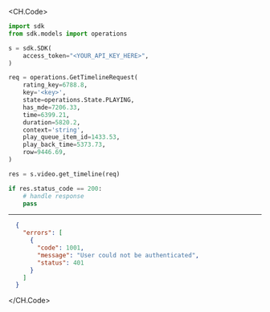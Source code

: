 
<CH.Code>
```python GetTimeline.py
import sdk
from sdk.models import operations

s = sdk.SDK(
    access_token="<YOUR_API_KEY_HERE>",
)

req = operations.GetTimelineRequest(
    rating_key=6788.8,
    key='<key>',
    state=operations.State.PLAYING,
    has_mde=7206.33,
    time=6399.21,
    duration=5820.2,
    context='string',
    play_queue_item_id=1433.53,
    play_back_time=5373.73,
    row=9446.69,
)

res = s.video.get_timeline(req)

if res.status_code == 200:
    # handle response
    pass
```
---

```json Example Response
  {
    "errors": [
      {
        "code": 1001,
        "message": "User could not be authenticated",
        "status": 401
      }
    ]
  }
```
</CH.Code>
